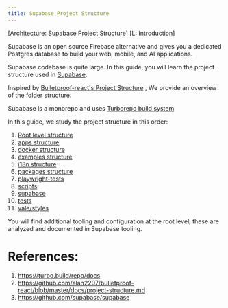 ```yaml
---
title: Supabase Project Structure
---
```

[Architecture: Supabase Project Structure]
[L: Introduction]

Supabase is an open source Firebase alternative and gives you a dedicated Postgres 
database to build your web, mobile, and AI applications.

Supabase codebase is quite large. In this guide, you will learn the project structure 
used in [Supabase](https://github.com/supabase/supabase).

Inspired by 
[Bulletproof-react's Project Structure](https://github.com/alan2207/bulletproof-react/blob/master/docs/project-structure.md)
, We provide an overview of the folder structure.

Supabase is a monorepo and uses [Turborepo build system](https://turbo.build/repo/docs)

In this guide, we study the project structure in this order:
1. [Root level structure](https://github.com/supabase/supabase)
2. [apps structure](https://github.com/supabase/supabase/tree/master/apps)
3. [docker structure](https://github.com/supabase/supabase/tree/master/docker)
4. [examples structure](https://github.com/supabase/supabase/tree/master/examples)
5. [i18n structure](https://github.com/supabase/supabase/tree/master/i18n)
6. [packages structure](https://github.com/supabase/supabase/tree/master/packages)
7. [playwright-tests](https://github.com/supabase/supabase/tree/master/playwright-tests)
8. [scripts](https://github.com/supabase/supabase/tree/master/scripts)
9. [supabase](https://github.com/supabase/supabase/tree/master/supabase)
10. [tests](https://github.com/supabase/supabase/tree/master/tests)
11. [vale/styles](https://github.com/supabase/supabase/tree/master/vale/styles)

You will find additional tooling and configuration at the root level, 
these are analyzed and documented in Supabase tooling.

# References:
1. https://turbo.build/repo/docs
2. https://github.com/alan2207/bulletproof-react/blob/master/docs/project-structure.md
3. https://github.com/supabase/supabase
